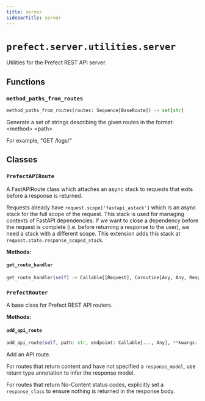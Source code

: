 ```yaml
---
title: server
sidebarTitle: server
---
```


# `prefect.server.utilities.server`



Utilities for the Prefect REST API server.


## Functions

### `method_paths_from_routes` <sup><a href="https://github.com/prefecthq/prefect/blob/main/src/prefect/server/utilities/server.py#L15" target="_blank"><Icon icon="github" size="14" /></a></sup>

```python
method_paths_from_routes(routes: Sequence[BaseRoute]) -> set[str]
```


Generate a set of strings describing the given routes in the format: &lt;method&gt; &lt;path&gt;

For example, "GET /logs/"


## Classes

### `PrefectAPIRoute` <sup><a href="https://github.com/prefecthq/prefect/blob/main/src/prefect/server/utilities/server.py#L30" target="_blank"><Icon icon="github" size="14" /></a></sup>


A FastAPIRoute class which attaches an async stack to requests that exits before
a response is returned.

Requests already have `request.scope['fastapi_astack']` which is an async stack for
the full scope of the request. This stack is used for managing contexts of FastAPI
dependencies. If we want to close a dependency before the request is complete
(i.e. before returning a response to the user), we need a stack with a different
scope. This extension adds this stack at `request.state.response_scoped_stack`.


**Methods:**

#### `get_route_handler` <sup><a href="https://github.com/prefecthq/prefect/blob/main/src/prefect/server/utilities/server.py#L42" target="_blank"><Icon icon="github" size="14" /></a></sup>

```python
get_route_handler(self) -> Callable[[Request], Coroutine[Any, Any, Response]]
```

### `PrefectRouter` <sup><a href="https://github.com/prefecthq/prefect/blob/main/src/prefect/server/utilities/server.py#L59" target="_blank"><Icon icon="github" size="14" /></a></sup>


A base class for Prefect REST API routers.


**Methods:**

#### `add_api_route` <sup><a href="https://github.com/prefecthq/prefect/blob/main/src/prefect/server/utilities/server.py#L68" target="_blank"><Icon icon="github" size="14" /></a></sup>

```python
add_api_route(self, path: str, endpoint: Callable[..., Any], **kwargs: Any) -> None
```

Add an API route.

For routes that return content and have not specified a `response_model`,
use return type annotation to infer the response model.

For routes that return No-Content status codes, explicitly set
a `response_class` to ensure nothing is returned in the response body.

